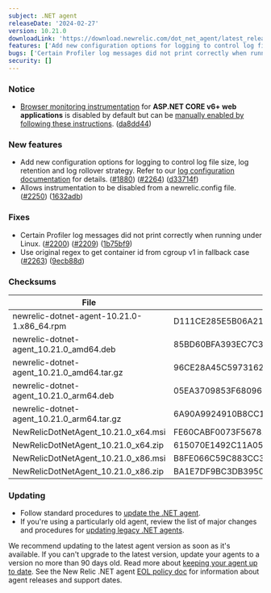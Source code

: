 ```yaml
---
subject: .NET agent
releaseDate: '2024-02-27'
version: 10.21.0
downloadLink: 'https://download.newrelic.com/dot_net_agent/latest_release'
features: ['Add new configuration options for logging to control log file size, log retention and log rollover strategy.','Allows instrumentation to be disabled from a newrelic.config file.']
bugs: ['Certain Profiler log messages did not print correctly when running under Linux.','Use original regex to get container id from cgroup v1 in fallback case.']
security: []
---
```


### Notice

* [Browser monitoring instrumentation](https://docs.newrelic.com/docs/apm/agents/net-agent/other-features/browser-monitoring-net-agent) for **ASP.NET CORE v6+ web applications** is disabled by default but can be [manually enabled by following these instructions](https://docs.newrelic.com/docs/apm/agents/net-agent/other-features/browser-monitoring-net-agent/#enable_netcore6plus). ([da8dd44](https://github.com/newrelic/newrelic-dotnet-agent/commit/da8dd446acf2f1a491c213838220294d67e7c1c5))

### New features

* Add new configuration options for logging to control log file size, log retention and log rollover strategy. Refer to our [log configuration documentation](https://docs.newrelic.com/docs/apm/agents/net-agent/configuration/net-agent-configuration/#log) for details. ([#1880](https://github.com/newrelic/newrelic-dotnet-agent/issues/1880)) ([#2264](https://github.com/newrelic/newrelic-dotnet-agent/issues/2264)) ([d33714f](https://github.com/newrelic/newrelic-dotnet-agent/commit/d33714f066f9cb521e2154cbae0570b84a07dd8d))
* Allows instrumentation to be disabled from a newrelic.config file. ([#2250](https://github.com/newrelic/newrelic-dotnet-agent/issues/2250)) ([1632adb](https://github.com/newrelic/newrelic-dotnet-agent/commit/1632adb94827c159e66fc000cb216caac5d80865))

### Fixes

* Certain Profiler log messages did not print correctly when running under Linux. ([#2200](https://github.com/newrelic/newrelic-dotnet-agent/issues/2200)) ([#2209](https://github.com/newrelic/newrelic-dotnet-agent/issues/2209)) ([1b75bf9](https://github.com/newrelic/newrelic-dotnet-agent/commit/1b75bf95c7b219c7bf310b1a8cd2fa1a95b11768))
* Use original regex to get container id from cgroup v1 in fallback case ([#2263](https://github.com/newrelic/newrelic-dotnet-agent/issues/2263)) ([9ecb88d](https://github.com/newrelic/newrelic-dotnet-agent/commit/9ecb88d5ceb582597937c7ac89a9ab0de6c98cb5))

### Checksums
| File | SHA - 256  Hash |
| ---| ---|
| newrelic-dotnet-agent-10.21.0-1.x86_64.rpm | D111CE285E5B06A21FC69ABB05205555C8E9038736055709ED534642BB8F09BB |
| newrelic-dotnet-agent_10.21.0_amd64.deb | 85BD60BFA393EC7C3113BC38737BCD8EE1C0D63CEC909488AE878D6933D86173 |
| newrelic-dotnet-agent_10.21.0_amd64.tar.gz | 96CE28A45C5973162985DF0C3451426A2520EAC252078F498B7A6F67BB55CF4D |
| newrelic-dotnet-agent_10.21.0_arm64.deb | 05EA3709853F6809699F0151FAE5AAC9854AB177FB5CC6EEE97D8BD7D8ED2EE1 |
| newrelic-dotnet-agent_10.21.0_arm64.tar.gz | 6A90A9924910B8CC1BF76BAE327F5AF4193B23AC052CA639314346EED1F9993E |
| NewRelicDotNetAgent_10.21.0_x64.msi | FE60CABF0073F56781323303C92909C07C2821B7D5828B796EE1DA21AE051CFF |
| NewRelicDotNetAgent_10.21.0_x64.zip | 615070E1492C11A0558F28DA12026BB2CA14A5A47C5692863B1CDCCD5907BA30 |
| NewRelicDotNetAgent_10.21.0_x86.msi | B8FE066C59C883CC3BF637ADF6BC9FA85C603F041AE1B98DD5B7EC2BFD45F7FF |
| NewRelicDotNetAgent_10.21.0_x86.zip | BA1E7DF9BC3DB39500BC755BBCB94F6979DE86BC1EAE1DF79825A90B2AF8ACAD |


### Updating

* Follow standard procedures to [update the .NET agent](/docs/agents/net-agent/installation-configuration/update-net-agent).
* If you're using a particularly old agent, review the list of major changes and procedures for [updating legacy .NET agents](/docs/agents/net-agent/troubleshooting/upgrade-legacy-net-agents).

We recommend updating to the latest agent version as soon as it's available. If you can't upgrade to the latest version, update your agents to a version no more than 90 days old. Read more about [keeping your agent up to date](/docs/new-relic-solutions/new-relic-one/install-configure/update-new-relic-agent).
See the New Relic .NET agent [EOL policy doc](/docs/apm/agents/net-agent/getting-started/net-agent-eol-policy) for information about agent releases and support dates.
